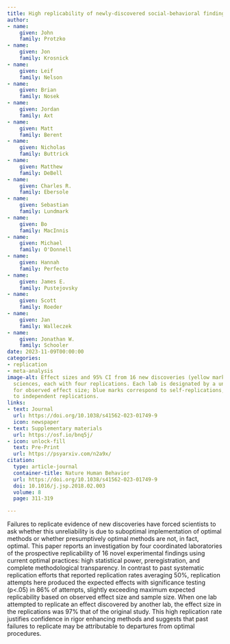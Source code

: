 ```yaml
---
title: High replicability of newly-discovered social-behavioral findings is achievable.
author:
- name:
    given: John
    family: Protzko
- name:
    given: Jon
    family: Krosnick
- name:
    given: Leif
    family: Nelson
- name:
    given: Brian
    family: Nosek
- name:
    given: Jordan
    family: Axt
- name:
    given: Matt
    family: Berent
- name:
    given: Nicholas
    family: Buttrick
- name:
    given: Matthew
    family: DeBell
- name:
    given: Charles R.
    family: Ebersole
- name:
    given: Sebastian
    family: Lundmark
- name:
    given: Bo
    family: MacInnis
- name:
    given: Michael
    family: O'Donnell
- name:
    given: Hannah
    family: Perfecto
- name:
    given: James E.
    family: Pustejovsky
- name:
    given: Scott
    family: Roeder
- name:
    given: Jan
    family: Walleczek
- name:
    given: Jonathan W.
    family: Schooler
date: 2023-11-09T00:00:00
categories:
- replication
- meta-analysis
image-alt: Effect sizes and 95% CI from 16 new discoveries (yellow marks) in the social-behavioral
  sciences, each with four replications. Each lab is designated by a unique shape
  for observed effect size; blue marks correspond to self-replications, green marks
  to independent replications.
links:
- text: Journal
  url: https://doi.org/10.1038/s41562-023-01749-9
  icon: newspaper
- text: Supplementary materials
  url: https://osf.io/bnq5j/
- icon: unlock-fill
  text: Pre-Print
  url: https://psyarxiv.com/n2a9x/
citation:
  type: article-journal
  container-title: Nature Human Behavior
  url: https://doi.org/10.1038/s41562-023-01749-9
  doi: 10.1016/j.jsp.2018.02.003
  volume: 8
  page: 311-319

---
```


Failures to replicate evidence of new discoveries have forced scientists to ask whether this unreliability is due to suboptimal implementation of optimal methods or whether presumptively optimal methods are not, in fact, optimal. This paper reports an investigation by four coordinated laboratories of the prospective replicability of 16 novel experimental findings using current optimal practices: high statistical power, preregistration, and complete methodological transparency. In contrast to past systematic replication efforts that reported replication rates averaging 50%, replication attempts here produced the expected effects with significance testing (p<.05) in 86% of attempts, slightly exceeding maximum expected replicability based on observed effect size and sample size. When one lab attempted to replicate an effect discovered by another lab, the effect size in the replications was 97% that of the original study. This high replication rate justifies confidence in rigor enhancing methods and suggests that past failures to replicate may be attributable to departures from optimal procedures.


